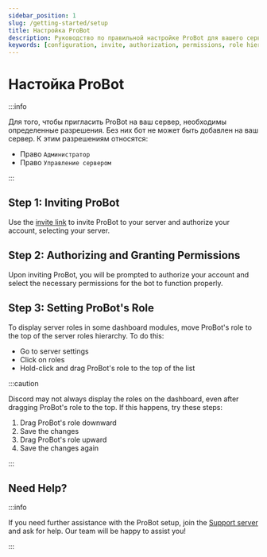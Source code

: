 ```yaml
---
sidebar_position: 1
slug: /getting-started/setup
title: Настройка ProBot
description: Руководство по правильной настройке ProBot для вашего сервера
keywords: [configuration, invite, authorization, permissions, role hierarchy]
---
```


# Настойка ProBot

:::info

Для того, чтобы пригласить ProBot на ваш сервер, необходимы определенные разрешения. Без них бот не может быть добавлен на ваш сервер. К этим разрешениям относятся:

- Право `Администратор`
- Право `Управление сервером`

:::

## Step 1: Inviting ProBot

Use the [invite link](https://probot.io/invite) to invite ProBot to your server and authorize your account, selecting your server.

## Step 2: Authorizing and Granting Permissions

Upon inviting ProBot, you will be prompted to authorize your account and select the necessary permissions for the bot to function properly.

## Step 3: Setting ProBot's Role

To display server roles in some dashboard modules, move ProBot's role to the top of the server roles hierarchy. To do this:
- Go to server settings 
- Click on roles
- Hold-click and drag ProBot's role to the top of the list

:::caution

Discord may not always display the roles on the dashboard, even after dragging ProBot's role to the top. If this happens, try these steps:
1. Drag ProBot's role downward 
2. Save the changes
3. Drag ProBot's role upward
4. Save the changes again

:::

## Need Help?

:::info

If you need further assistance with the ProBot setup, join the [Support server](https://discord.gg/probot) and ask for help. Our team will be happy to assist you!

:::
